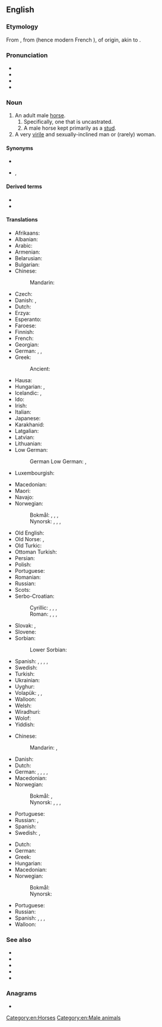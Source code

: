 ==English==

===Etymology===
From {{etyl|enm|en}} {{m|enm|stalion}}, from {{etyl|frm|en}} {{m|frm|estalon}} (hence modern French {{m|fr|étalon}}), of {{etyl|gem|en}} origin, akin to {{m|en|stall}}.

===Pronunciation===
* {{IPA|/ˈstæli.ən/|/ˈstæljən/|lang=en}}
* {{audio|en-us-stallion.ogg|Audio (US)|lang=en}}
* {{rhymes|æliən|lang=en}}
* {{hyphenation|stal|lion|lang=en}}

===Noun===
{{en-noun}}

# An adult male [[horse]].
## Specifically, one that is uncastrated.
## A male horse kept primarily as a [[stud]].
# A very [[virile]] and sexually-inclined man or (rarely) woman.

====Synonyms====
* {{l|en|entire}}
* {{l|en|studhorse}}, {{l|en|stud horse}}

====Derived terms====
* {{l|en|stallioneer}}
* {{l|en|stallioner}}

====Translations====
{{trans-top|uncastrated male horse}}
* Afrikaans: {{t+|af|hings}}
* Albanian: {{t+|sq|hamshor|m}}
* Arabic: {{t+|ar|حِصَان|m}}
* Armenian: {{t+|hy|հովատակ}}
* Belarusian: {{t|be|жарабе́ц|m}}
* Bulgarian: {{t+|bg|жребе́ц|m}}
* Chinese:
*: Mandarin: {{t+|cmn|公马|tr=gōngmǎ}}
* Czech: {{t|cs|hřebec|m}}
* Danish: {{t+|da|hingst|c}}, {{t|da|hanhest|c}}
* Dutch: {{t+|nl|hengst|m}}
* Erzya: {{t|myv|айгор}}
* Esperanto: {{t|eo|virĉevalo}}
* Faroese: {{t+|fo|hestur|m}}
* Finnish: {{t+|fi|ori}}
* French: {{t+|fr|étalon|m}}
* Georgian: {{t|ka|ულაყი}}
* German: {{t+|de|Hengst|m}}, {{t|de|Pferdehengst}}, {{t|de|Pferdemännchen|n}}
* Greek: {{t+|el|επιβήτορας|m}}
*: Ancient: {{t|grc|ἐπιβήτωρ|m}}
* Hausa: {{t|ha|ingarma}}
* Hungarian: {{t+|hu|csődör}}, {{t+|hu|mén}}
* Icelandic: {{t|is|stóðhestur|m}}, {{t+|is|graðhestur|m}}
* Ido: {{t+|io|kavalulo}}
* Irish: {{t|ga|stail|f}}
* Italian: {{t+|it|stallone|m}}
* Japanese: {{t+|ja|種馬|tr=taneuma}}
* Karakhanid: {{t|xqa|اَذْغِرْ|tr=aδɣïr}}
* Latgalian: {{t|ltg|ogers}}
* Latvian: {{t|lv|ērzelis|m}}
* Lithuanian: {{t+|lt|eržilas|m}}
* Low German:
*: German Low German: {{t+|nds|Hingst|m}}, {{t+|nds|Hengst|m}}
* Luxembourgish: {{t+|lb|Hengscht|m}}
{{trans-mid}}
* Macedonian: {{t|mk|ждребец|m}}
* Maori: {{t|mi|tāriana}}
* Navajo: {{t|nv|łį́į́chogii}}
* Norwegian:
*: Bokmål: {{t+|nb|hingst|m}}, {{t|nb|grahest|m}}, {{t+|nb|hest|m}}, {{t|nb|([[ukastrert]]) [[hannhest]]|m}}
*: Nynorsk: {{t|nn|hingst|m}}, {{t|nn|grahest|m}}, {{t|nn|hest|m}}, {{t|nn|([[ukastrert]]) [[hannhest]]|m}}
* Old English: {{t|ang|hengest|m}}
* Old Norse: {{t|non|reini|m}}, {{t|non|hestr|m}}
* Old Turkic: {{t|otk|𐰑𐰍𐰺|tr=adɣïr}}
* Ottoman Turkish: {{t|ota|آیغیر|tr=aygïr}}
* Persian: {{t+|fa|نریان|tr=nariyân}}
* Polish: {{t+|pl|ogier|m}}
* Portuguese: {{t+|pt|garanhão|m}}
* Romanian: {{t+|ro|armăsar|m}}
* Russian: {{t+|ru|жеребе́ц|m}}
* Scots: {{t|sco|couser}}
* Serbo-Croatian:
*: Cyrillic: {{t|sh|ждребац|m}}, {{t|sh|ждрије́бац|m}}, {{t|sh|па̏стӯх|m}}, {{t|sh|пастув|m}}
*: Roman: {{t+|sh|ždrebac|m}}, {{t+|sh|ždrijébac|m}}, {{t+|sh|pȁstūh|m}}, {{t+|sh|pastuv|m}}
* Slovak: {{t|sk|tátoš|m}}, {{t+|sk|žrebec|m}}
* Slovene: {{t+|sl|žrebec|m}}
* Sorbian:
*: Lower Sorbian: {{t|dsb|hengist|m}}
* Spanish: {{t+|es|potro|m}}, {{t+|es|semental|m}}, {{t+|es|cojudo|m}}, {{t+|es|entero|m}}, {{t+|es|padrillo|m}}
* Swedish: {{t+|sv|hingst|c}}
* Turkish: {{t+|tr|aygır|m}}
* Ukrainian: {{t+|uk|жеребе́ць|m}}
* Uyghur: {{t|ug|ئايغىر}}
* Volapük: {{t+|vo|hijevod}}, {{t|vo|omjeval}} {{qualifier|obsolete}}, {{t|vo|lejeval}} {{qualifier|obsolete}}
* Walloon: {{t+|wa|roncén|m}}
* Welsh: {{t+|cy|march|m}}
* Wiradhuri: {{t|wrh|yindaay}}
* Wolof: {{t|wo|sàll|alt=sàll wi}}
* Yiddish: {{t|yi|אָגער|m}}
{{trans-bottom}}

{{trans-top|male horse kept primarily as a stud}}
* Chinese:
*: Mandarin: {{t+|cmn|種馬}}, {{t+|cmn|种马|tr=zhǒngmǎ}}
* Danish: {{t|da|avlshingst|c}}
* Dutch: {{t+|nl|dekhengst|m}}
* German: {{t|de|Deckhengst|m}}, {{t|de|Zuchthengst|m}}, {{t|de|Schälhengst|m}}, {{t|de|Schellhengst|m}}, {{t+|de|Beschäler|m}}
* Macedonian: {{t|mk|пастув|m}}
* Norwegian:
*: Bokmål: {{t|nb|avlshingst|m}}, {{t|nb|stohingst|m}}
*: Nynorsk: {{t|nn|avlshingst|m}}, {{t|nn|alshingst|m}}, {{t|nn|alehingst|m}}, {{t|nn|stohingst|m}}
{{trans-mid}}
* Portuguese: {{t+|pt|garanhão|m}}
* Russian: {{t+|ru|саме́ц-производи́тель|m}}, {{t+|ru|жеребе́ц|m}}
* Spanish: {{t+|es|semental|m}}
* Swedish: {{t+|sv|hingst|c}}, {{t|sv|avelshingst|c}}
{{trans-bottom}}

{{trans-top|very virile, sexually-inclined man}}
* Dutch: {{t+|nl|dekhengst|m}}
* German: {{t|de|Zuchthengst|m}}
* Greek: {{t+|el|επιβήτορας|m}}
* Hungarian: {{t+|hu|csődör}}
* Macedonian: {{t|mk|пастув|m}}
* Norwegian:
*: Bokmål: {{t|nb|grahest|m}}
*: Nynorsk: {{t|nn|grahest|m}}
{{trans-mid}}
* Portuguese: {{t+|pt|garanhão|m}}
* Russian: {{qualifier|colloquial}} {{t+|ru|жеребе́ц|m}}
* Spanish: {{t+|es|semental|m}}, {{t+|es|cuero|m}}, {{t+|es|mango|m}}, {{t|es|papasote|m}}
* Walloon: {{t+|wa|roncén|m}}
{{trans-bottom}}

===See also===
* {{l|en|colt}}
* {{l|en|filly}}
* {{l|en|foal}}
* {{l|en|gelding}}
* {{l|en|mare}}

===Anagrams===
* {{anagrams|en|a=aillnost|Llanitos|Santillo}}

[[Category:en:Horses]]
[[Category:en:Male animals]]